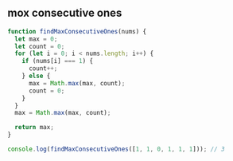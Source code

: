 
## mox consecutive ones

```js
function findMaxConsecutiveOnes(nums) {
  let max = 0;
  let count = 0;
  for (let i = 0; i < nums.length; i++) {
    if (nums[i] === 1) {
      count++;
    } else {
      max = Math.max(max, count);
      count = 0;
    }
  }
  max = Math.max(max, count);

  return max;
}

console.log(findMaxConsecutiveOnes([1, 1, 0, 1, 1, 1])); // 3
```
